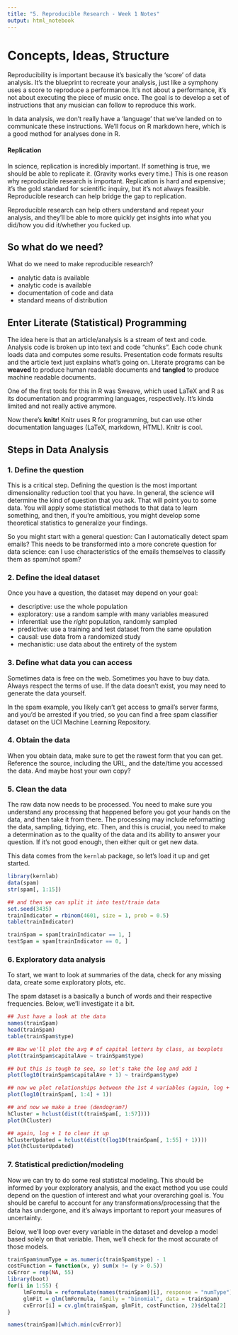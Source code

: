 ```yaml
---
title: "5. Reproducible Research - Week 1 Notes"
output: html_notebook
---
```


# Concepts, Ideas, Structure
Reproducibility is important because it's basically the 'score' of data analysis. It's the blueprint to recreate your analysis, just like a symphony uses a score to reproduce a performance. It's not about a performance, it's not about executing the piece of music once. The goal is to develop a set of instructions that any musician can follow to reproduce this work.

In data analysis, we don't really have a 'language' that we've landed on to communicate these instructions. We'll focus on R markdown here, which is a good method for analyses done in R.

#### Replication
In science, replication is incredibly important. If something is true, we should be able to replicate it. (Gravity works every time.) This is one reason why reproducible research is important. Replication is hard and expensive; it's the gold standard for scientific inquiry, but it's not always feasible. Reproducible research can help bridge the gap to replication.

Reproducible research can help others understand and repeat your analysis, and they'll be able to more quickly get insights into what you did/how you did it/whether you fucked up.

## So what do we need?
What do we need to make reproducible research?

- analytic data is available
- analytic code is available
- documentation of code and data
- standard means of distribution

## Enter Literate (Statistical) Programming
The idea here is that an article/analysis is a stream of text and code. Analysis code is broken up into text and code "chunks". Each code chunk loads data and computes some results. Presentation code formats results and the article text just explains what's going on. Literate programs can be **weaved** to produce human readable documents and **tangled** to produce machine readable documents.

One of the first tools for this in R was Sweave, which used LaTeX and R as its documentation and programming languages, respectively. It's kinda limited and not really active anymore.

Now there's **knitr**! Knitr uses R for programming, but can use other documentation languages (LaTeX, markdown, HTML). Knitr is cool.

## Steps in Data Analysis

### 1. Define the question
This is a critical step. Defining the question is the most important dimensionality reduction tool that you have. In general, the science will determine the kind of question that you ask. That will point you to some data. You will apply some statistical methods to that data to learn something, and then, if you're ambitious, you might develop some theoretical statistics to generalize your findings.

So you might start with a general question: Can I automatically detect spam emails? This needs to be transformed into a more concrete question for data science: can I use characteristics of the emails themselves to classify them as spam/not spam?

### 2. Define the ideal dataset
Once you have a question, the dataset may depend on your goal:

- descriptive: use the whole population
- exploratory: use a random sample with many variables measured
- inferential: use the *right* population, randomly sampled
- predictive: use a training and test dataset from the same opulation
- causal: use data from a randomized study
- mechanistic: use data about the entirety of the system

### 3. Define what data you can access
Sometimes data is free on the web. Sometimes you have to buy data. Always respect the terms of use. If the data doesn't exist, you may need to generate the data yourself.

In the spam example, you likely can't get access to gmail's server farms, and you'd be arrested if you tried, so you can find a free spam classifier dataset on the UCI Machine Learning Repository.

### 4. Obtain the data
When you obtain data, make sure to get the rawest form that you can get. Reference the source, including the URL, and the date/time you accessed the data. And maybe host your own copy?

### 5. Clean the data
The raw data now needs to be processed. You need to make sure you understand any processing that happened before you got your hands on the data, and then take it from there. The processing may include reformatting the data, sampling, tidying, etc. Then, and this is crucial, you need to make a determination as to the quality of the data and its ability to answer your question. If it's not good enough, then either quit or get new data.

This data comes from the `kernlab` package, so let's load it up and get started.

```r
library(kernlab)
data(spam)
str(spam[, 1:15])

## and then we can split it into test/train data
set.seed(3435)
trainIndicator = rbinom(4601, size = 1, prob = 0.5)
table(trainIndicator)

trainSpam = spam[trainIndicator == 1, ]
testSpam = spam[trainIndicator == 0, ]
```

### 6. Exploratory data analysis
To start, we want to look at summaries of the data, check for any missing data, create some exploratory plots, etc.

The spam dataset is a basically a bunch of words and their respective frequencies. Below, we'll investigate it a bit.

```r
## Just have a look at the data
names(trainSpam)
head(trainSpam)
table(trainSpam$type)

## Now we'll plot the avg # of capital letters by class, as boxplots
plot(trainSpam$capitalAve ~ trainSpam$type)

## but this is tough to see, so let's take the log and add 1
plot(log10(trainSpam$capitalAve + 1) ~ trainSpam$type)

## now we plot relationships between the 1st 4 variables (again, log + 1)
plot(log10(trainSpam[, 1:4] + 1))

## and now we make a tree (dendogram?)
hCluster = hclust(dist(t(trainSpam[, 1:57])))
plot(hCluster)

## again, log + 1 to clear it up
hClusterUpdated = hclust(dist(t(log10(trainSpam[, 1:55] + 1))))
plot(hClusterUpdated)
```

### 7. Statistical prediction/modeling
Now we can try to do some real statistcal modeling. This should be informed by your exploratory analysis, and the exact method you use could depend on the question of interest and what your overarching goal is. You should be careful to account for any transformations/processing that the data has undergone, and it's always important to report your measures of uncertainty.

Below, we'll loop over every variable in the dataset and develop a model based solely on that variable. Then, we'll check for the most accurate of those models.

```r
trainSpam$numType = as.numeric(trainSpam$type) - 1
costFunction = function(x, y) sum(x != (y > 0.5))
cvError = rep(NA, 55)
library(boot)
for(i in 1:55) {
     lmFormula = reformulate(names(trainSpam)[i], response = "numType")
     glmFit = glm(lmFormula, family = "binomial", data = trainSpam)
     cvError[i] = cv.glm(trainSpam, glmFit, costFunction, 2)$delta[2]
}

names(trainSpam)[which.min(cvError)]
```
